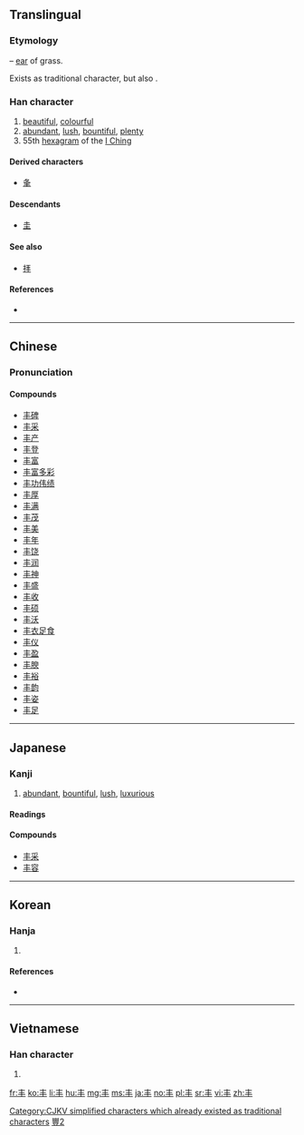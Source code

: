 {{also|豐|豊|圭|主|丯}}
==Translingual==
{{ja-forms|丰/[[豊]]|丰/丰|丰/[[豐]]}}
===Etymology===
{{Han etyl}}
{{liushu|p}} – [[ear]] of grass.

Exists as traditional character, but also {{Han simp|f=豈|t=&nbsp;|f2=丰|t2=&nbsp;}}.

===Han character===
{{Han char|rn=2|rad=丨|as=03|sn=4|four=50000|canj=QJ|ids=⿻丨三}}

# [[beautiful]], [[colourful]]
# [[abundant]], [[lush]], [[bountiful]], [[plenty]] {{qualifier|as simplified Chinese [[豐]]}}
# 55th [[hexagram]] of the [[I Ching]] {{qualifier|as simplified Chinese [[豐]]}}

====Derived characters====
* [[夆]]

====Descendants====
* [[圭]] {{qualifier|simplification used in some characters, such as 封}}

====See also====
* [[拝]] <!-- Graphically similar -->

====References====
* {{Han ref|kx=0079.080|dkj=00076|dj=0161.030|hdz=10028.070|uh=4E30|ud=20016|bh=A4A5|bd=42149}}

----

==Chinese==
{{zh-hanzi-box|丰|丰/[[豐]]}}

===Pronunciation===
{{zh-pron
|m=fēng
|c=fung1
|mc=y
|oc=y
|ma=
|cat=a,n
}}

====Compounds====
* [[丰碑]]
* [[丰采]]
* [[丰产]]
* [[丰登]]
* [[丰富]]
* [[丰富多彩]]
* [[丰功伟绩]]
* [[丰厚]]
* [[丰满]]
* [[丰茂]]
* [[丰美]]
* [[丰年]]
* [[丰饶]]
* [[丰润]]
* [[丰神]]
* [[丰盛]]
* [[丰收]]
* [[丰硕]]
* [[丰沃]]
* [[丰衣足食]]
* [[丰仪]]
* [[丰盈]]
* [[丰腴]]
* [[丰裕]]
* [[丰韵]]
* [[丰姿]]
* [[丰足]]

----

==Japanese==

===Kanji===
{{ja-kanji|grade=uc|rs=丨03}}

# [[abundant]], [[bountiful]], [[lush]], [[luxurious]]

====Readings====
{{ja-readings
|on=[[ほう]] (hō), [[ふ]] (fu), [[ふう]] (fū), [[ぶ]] (bu)
|kun=[[みめよい]] (丰い, mimeyoi), [[しげる]] (丰る, shigeru)
}}

====Compounds====
* [[丰采]]
* [[丰容]]

----

==Korean==

===Hanja===
{{ko-hanja|hangeul=[[봉]]|rv=bong|mr=pong|eumhun=예쁠豊|ehrv=yeppeul|ehmr=yeppǔl|ehy=}}

# {{defn|lang=ko|sort=丨03}}

====References====
* {{Hanja ref|nav=13678}}

----

==Vietnamese==

===Han character===
{{vi-hantu|[[phong]]|rs=丨03}}

# {{defn|lang=vi|sort=丨03}}

[[Category:CJKV simplified characters which already existed as traditional characters]]
[[Category:CJKV characters simplified differently in Japan and China|豐2]]

[[fr:丰]]
[[ko:丰]]
[[li:丰]]
[[hu:丰]]
[[mg:丰]]
[[ms:丰]]
[[ja:丰]]
[[no:丰]]
[[pl:丰]]
[[sr:丰]]
[[vi:丰]]
[[zh:丰]]